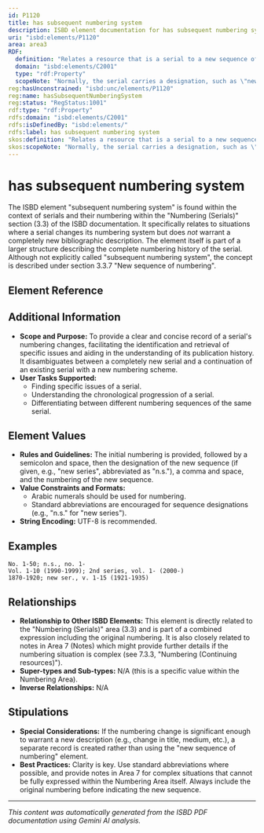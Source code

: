 ```yaml
---
id: P1120
title: has subsequent numbering system
description: ISBD element documentation for has subsequent numbering system
uri: "isbd:elements/P1120"
area: area3
RDF:
  definition: "Relates a resource that is a serial to a new sequence of numbering (the identification of each of the successive issues or parts)."
  domain: "isbd:elements/C2001"
  type: "rdf:Property"
  scopeNote: "Normally, the serial carries a designation, such as \"new series\", \"second series\", etc., to indicate that a new sequence of numbering, not a new serial, is intended. The designation of the new sequence, if any, is included. The numbering system can include a numeral, a letter, any other character, or the combination of these, with or without an accompanying word (\"volume\", \"number\", etc.), and, or, a chronological designation."
reg:hasUnconstrained: "isbd:unc/elements/P1120"
reg:name: hasSubsequentNumberingSystem
reg:status: "RegStatus:1001"
rdf:type: "rdf:Property"
rdfs:domain: "isbd:elements/C2001"
rdfs:isDefinedBy: "isbd:elements/"
rdfs:label: has subsequent numbering system
skos:definition: "Relates a resource that is a serial to a new sequence of numbering (the identification of each of the successive issues or parts)."
skos:scopeNote: "Normally, the serial carries a designation, such as \"new series\", \"second series\", etc., to indicate that a new sequence of numbering, not a new serial, is intended. The designation of the new sequence, if any, is included. The numbering system can include a numeral, a letter, any other character, or the combination of these, with or without an accompanying word (\"volume\", \"number\", etc.), and, or, a chronological designation."
---
```

# has subsequent numbering system

The ISBD element "subsequent numbering system" is found within the context of serials and their numbering within the "Numbering (Serials)" section (3.3) of the ISBD documentation.  It specifically relates to situations where a serial changes its numbering system but does *not* warrant a completely new bibliographic description.  The element itself is part of a larger structure describing the complete numbering history of the serial.  Although not explicitly called "subsequent numbering system", the concept is described under section 3.3.7 "New sequence of numbering".

## Element Reference


<ElementReference frontMatter={frontMatter} />

## Additional Information

- **Scope and Purpose:** To provide a clear and concise record of a serial's numbering changes, facilitating the identification and retrieval of specific issues and aiding in the understanding of its publication history.  It disambiguates between a completely new serial and a continuation of an existing serial with a new numbering scheme.
- **User Tasks Supported:**
    - Finding specific issues of a serial.
    - Understanding the chronological progression of a serial.
    - Differentiating between different numbering sequences of the same serial.

## Element Values

- **Rules and Guidelines:** The initial numbering is provided, followed by a semicolon and space, then the designation of the new sequence (if given, e.g., "new series", abbreviated as "n.s."), a comma and space, and the numbering of the new sequence.
- **Value Constraints and Formats:**
    - Arabic numerals should be used for numbering.
    - Standard abbreviations are encouraged for sequence designations (e.g., "n.s." for "new series").
- **String Encoding:**  UTF-8 is recommended.


## Examples

```
No. 1-50; n.s., no. 1-
Vol. 1-10 (1990-1999); 2nd series, vol. 1- (2000-)
1870-1920; new ser., v. 1-15 (1921-1935)
```

## Relationships

- **Relationship to Other ISBD Elements:**  This element is directly related to the "Numbering (Serials)" area (3.3) and is part of a combined expression including the original numbering. It is also closely related to notes in Area 7 (Notes) which might provide further details if the numbering situation is complex (see 7.3.3, "Numbering (Continuing resources)").
- **Super-types and Sub-types:** N/A (this is a specific value within the Numbering Area).
- **Inverse Relationships:** N/A


## Stipulations

- **Special Considerations:** If the numbering change is significant enough to warrant a new description (e.g., change in title, medium, etc.), a separate record is created rather than using the "new sequence of numbering" element.
- **Best Practices:** Clarity is key. Use standard abbreviations where possible, and provide notes in Area 7 for complex situations that cannot be fully expressed within the Numbering Area itself. Always include the original numbering before indicating the new sequence.


---

*This content was automatically generated from the ISBD PDF documentation using Gemini AI analysis.*

